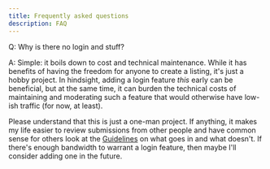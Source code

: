 ```yaml
---
title: Frequently asked questions
description: FAQ
---
```


Q: Why is there no login and stuff?

A: Simple: it boils down to cost and technical maintenance. While it has benefits of having the freedom for anyone to create a listing, it's just a hobby project. In hindsight, adding a login feature *this* early can be beneficial, but at the same time, it can burden the technical costs of maintaining and moderating such a feature that would otherwise have low-ish traffic (for now, at least).

Please understand that this is just a one-man project. If anything, it makes my life easier to review submissions from other people and have common sense for others look at the [Guidelines](/guidelines) on what goes in and what doesn't. If there's enough bandwidth to warrant a login feature, then maybe I'll consider adding one in the future.